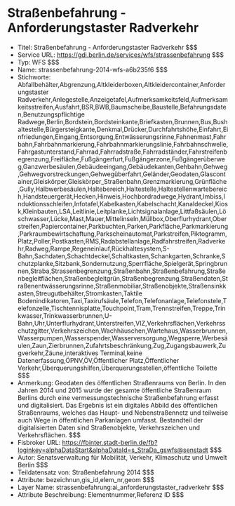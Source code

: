 # Straßenbefahrung - Anforderungstaster Radverkehr
- Titel: Straßenbefahrung - Anforderungstaster Radverkehr $$$
- Service URL: https://gdi.berlin.de/services/wfs/strassenbefahrung $$$
- Typ: WFS $$$
- Name: strassenbefahrung-2014-wfs-a6b235f6 $$$
- Stichworte: Abfallbehälter,Abgrenzung,Altkleiderboxen,Altkleidercontainer,Anforderungstaster Radverkehr,Anlegestelle,Anzeigetafel,Aufmerksamkeitsfeld,Aufmerksamkeitsstreifen,Ausfahrt,BSR,BWB,Baumscheibe,Baustelle,Befahrungsdaten,Benutzungspflichtige Radwege,Berlin,Bordstein,Bordsteinkante,Briefkasten,Brunnen,Bus,Bushaltestelle,Bürgersteigkante,Denkmal,Drücker,Durchfahrtshöhe,Einfahrt,Einfriedungen,Eingang,Entsorgung,Entwässerungsrinne,Fahnenmast,Fahrbahn,Fahrbahnmarkierung,Fahrbahnmarkierungslinie,Fahrbahnschwelle,Fahrgastunterstand,Fahrrad,Fahrradstraße,Fahrradständer,Fahrstreifenbegrenzung,Freifläche,Fußgängerfurt,Fußgängerzone,Fußgängerüberweg,Ganzwerbesäulen,Gebäudeeingang,Gebäudekanten,Gehbahn,Gehweg,Gehwegvorstreckungen,Gehwegüberfahrt,Geländer,Geodaten,Glascontainer,Gleiskörper,Gleiskörper_Straßenbahn,Grenzmarkierung,Grünfläche,Gully,Halbwerbesäulen,Haltebereich,Haltestelle,Haltestellenwartebereich,Handsteuergerät,Hecken,Hinweis,Hochbordradwege,Hydrant,Imbiss,Induktionsschleifen,Infotafel,Kabelkasten,Kabelschacht,Kanaldeckel,Kiosk,Kleinbauten,LSA,Leitlinie,Leitplanke,Lichtsignalanlage,Littfaßsäulen,Löschwasser,Lücke,Mast,Mauer,Mittelinseln,Müllbox,Oberflurhydrant,Oberstreifen,Papiercontainer,Parkbuchten,Parken,Parkfläche,Parkmarkierung,Parkraumbewirtschaftung,Parkscheinautomat,Parkstreifen,Piktogramm,Platz,Poller,Postkasten,RMS,Radabstellanlage,Radfahrstreifen,Radverkehr,Radweg,Rampe,Regeneinlauf,Rückhaltesystem,S-Bahn,Sachdaten,Schachtdeckel,Schaltkasten,Schankgarten,Schranke,Schutzplanke,Sitzbank,Sondernutzung,Sperrfläche,Spielgerät,Springbrunnen,Straba,Strassenbegrenzung,Straßenbahn,Straßenbefahrung,Straßenbegleitflächen,Straßenbegleitgrün,Straßenbegrenzung,Straßendaten,Straßenentwässerungsrinne,Straßenmobiliar,Straßenobjekte,Straßensinkkasten,Streugutbehälter,Stromkasten,Taktile Bodenindikatoren,Taxi,Taxirufsäule,Telefon,Telefonanlage,Telefonstele,Telefonzelle,Tischtennisplatte,Touchpoint,Tram,Trennstreifen,Treppe,Trinkwasser,Trinkwasserbrunnen,U-Bahn,Uhr,Unterflurhydrant,Unterstreifen,VIZ,Verkehrsflächen,Verkehrsschutzgitter,Verkehrszeichen,Wachhäuschen,Wartehaus,Wasserbrunnen,Wasserpumpen,Wasserspender,Wasserversorgung,Wegsperre,Werbesäulen,Zaun,Zierbrunnen,Zufahrtsbeschränkung,Zug,Zugangsbauwerk,Zugverkehr,Zäune,interaktives Terminal,keine Datenerfassung,ÖPNV,ÖV,Öffentlicher Platz,Öffentlicher Verkehr,Überquerungshilfen,Überquerungsstellen,öffentliche Toilette $$$
- Anmerkung: Geodaten des öffentlichen Straßenraums von Berlin. In den Jahren 2014 und 2015 wurde der gesamte öffentliche Straßenraum Berlins durch eine vermessungstechnische Straßenbefahrung erfasst und digitalisiert. Das Ergebnis ist ein digitales Abbild des öffentlichen Straßenraums, welches das Haupt- und Nebenstraßennetz und teilweise auch Wege in öffentlichen Parkanlagen umfasst. Bestandteil der digitalisierten Daten sind Straßenobjekte, Verkehrszeichen und Verkehrsflächen. $$$
- Fisbroker URL: https://fbinter.stadt-berlin.de/fb?loginkey=alphaDataStart&alphaDataId=s_StraDa_gswfs@senstadt $$$
- Autor: Senatsverwaltung für Mobilität, Verkehr, Klimaschutz und Umwelt Berlin $$$
- Teildatensatz von: Straßenbefahrung 2014 $$$
- Attribute: bezeichnun,gis_id,elem_nr,geom $$$
- Layer Name: strassenbefahrung:ai_anforderungstaster_radverkehr $$$
- Attribute Beschreibung: Elementnummer,Referenz ID $$$
